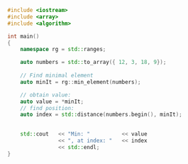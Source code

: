 ```cpp title="Find minimal value (C++20)"
#include <iostream>
#include <array>
#include <algorithm>

int main()
{
	namespace rg = std::ranges;

	auto numbers = std::to_array({ 12, 3, 18, 9});
	
	// Find minimal element
	auto minIt = rg::min_element(numbers);

	// obtain value:
	auto value = *minIt;
	// find position:
	auto index = std::distance(numbers.begin(), minIt);

	
	std::cout	<< "Min: "			<< value
				<< ", at index: "	<< index
				<< std::endl;
}
```